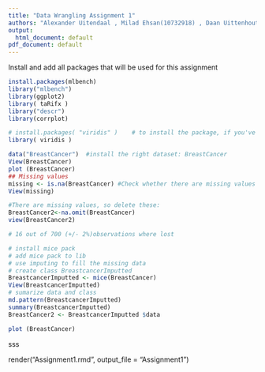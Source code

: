 ```yaml
---
title: "Data Wrangling Assignment 1"
authors: "Alexander Uitendaal , Milad Ehsan(10732918) , Daan Uittenhout(11057777) and Isabel Slot()"
output:
  html_document: default
pdf_document: default
---
```


Install and add all packages that will be used for this assignment

```r
install.packages(mlbench)
library("mlbench")
library(ggplot2)
library( taRifx )
library("descr")
library(corrplot)

```
 
 
```r
# install.packages( "viridis" )    # to install the package, if you've not install it before
library( viridis )

```


```r
data("BreastCancer")  #install the right dataset: BreastCancer
View(BreastCancer)
plot (BreastCancer)
## Missing values 
missing <- is.na(BreastCancer) #Check whether there are missing values
View(missing) 

#There are missing values, so delete these:
BreastCancer2<-na.omit(BreastCancer)
view(BreastCancer2)

# 16 out of 700 (+/- 2%)observations where lost

# install mice pack
# add mice pack to lib
# use imputing to fill the missing data
# create class BreastcancerImputted
BreastcancerImputted <- mice(BreastCancer)
View(BreastcancerImputted)
# sumarize data and class
md.pattern(BreastcancerImputted)
summary(BreastcancerImputted)
BreastCancer2 <- BreastcancerImputted $data


```
```r
plot (BreastCancer)
 ```

sss

render("Assignment1.rmd", output_file = "Assignment1")